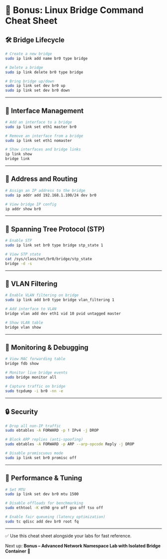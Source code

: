 # 🧾 Bonus: Linux Bridge Command Cheat Sheet

## 🛠️ Bridge Lifecycle

```bash
# Create a new bridge
sudo ip link add name br0 type bridge

# Delete a bridge
sudo ip link delete br0 type bridge

# Bring bridge up/down
sudo ip link set dev br0 up
sudo ip link set dev br0 down
```

---

## 🔗 Interface Management

```bash
# Add an interface to a bridge
sudo ip link set eth1 master br0

# Remove an interface from a bridge
sudo ip link set eth1 nomaster

# Show interfaces and bridge links
ip link show
bridge link
```

---

## 📶 Address and Routing

```bash
# Assign an IP address to the bridge
sudo ip addr add 192.168.1.100/24 dev br0

# View bridge IP config
ip addr show br0
```

---

## 🌲 Spanning Tree Protocol (STP)

```bash
# Enable STP
sudo ip link set br0 type bridge stp_state 1

# View STP state
cat /sys/class/net/br0/bridge/stp_state
bridge -d -s
```

---

## 🧵 VLAN Filtering

```bash
# Enable VLAN filtering on bridge
sudo ip link add br0 type bridge vlan_filtering 1

# Add interface to VLAN
bridge vlan add dev eth1 vid 10 pvid untagged master

# Show VLAN table
bridge vlan show
```

---

## 📡 Monitoring & Debugging

```bash
# View MAC forwarding table
bridge fdb show

# Monitor live bridge events
sudo bridge monitor all

# Capture traffic on bridge
sudo tcpdump -i br0 -nn -e
```

---

## 🔒 Security

```bash
# Drop all non-IP traffic
sudo ebtables -A FORWARD -p ! IPv4 -j DROP

# Block ARP replies (anti-spoofing)
sudo ebtables -A FORWARD -p ARP --arp-opcode Reply -j DROP

# Disable promiscuous mode
sudo ip link set br0 promisc off
```

---

## 🚀 Performance & Tuning

```bash
# Set MTU
sudo ip link set dev br0 mtu 1500

# Disable offloads for benchmarking
sudo ethtool -K eth0 gro off gso off tso off

# Enable fair queueing (latency optimization)
sudo tc qdisc add dev br0 root fq
```

---

✅ Use this cheat sheet alongside your labs for fast reference.

Next up: **Bonus – Advanced Network Namespace Lab with Isolated Bridge Container** 🔬
